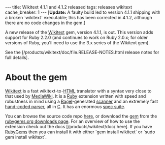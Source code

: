 ---
title: Wikitext 4.1.1 and 4.1.2 released
tags: releases wikitext
cache_breaker: 1
---
['''Update:''' A faulty build led to version 4.1.1 shipping with a broken `wikitext` executable; this has been corrected in 4.1.2, although there are no code changes in the gem.]

A new release of the [[Wikitext]] gem, version 4.1.1, is out. This version adds support for Ruby 2.2.0 (and continues to work on Ruby 2.0.x; for older versions of Ruby, you'll need to use the 3.x series of the Wikitext gem).

See the [/products/wikitext/doc/file.RELEASE-NOTES.html release notes for full details].

= About the gem =

[[Wikitext]] is a fast wikitext-to-[[HTML]] translator with a syntax very close to that used by [[MediaWiki]]. It is a [[Ruby]] extension written with speed and robustness in mind using a [[Ragel]]-generated [http://git.wincent.com/wikitext.git/blob/HEAD:/ext/wikitext/wikitext_ragel.rl scanner] and an extremely fast [http://git.wincent.com/wikitext.git/blob/HEAD:/ext/wikitext/parser.c hand-coded parser], all in [[C]]. It has an enormous [http://git.wincent.com/wikitext.git/tree/HEAD:/spec spec suite].

You can browse the source code repo [https://github.com/wincent/wikitext here], or download the [[gem]] from the [http://rubygems.org/gems/wikitext rubygems.org downloads page]. For an overview of how to use the extension check out the docs [/products/wikitext/doc/ here]. If you have [[RubyGems]] then you can install it with either `gem install wikitext` or `sudo gem install wikitext`.
